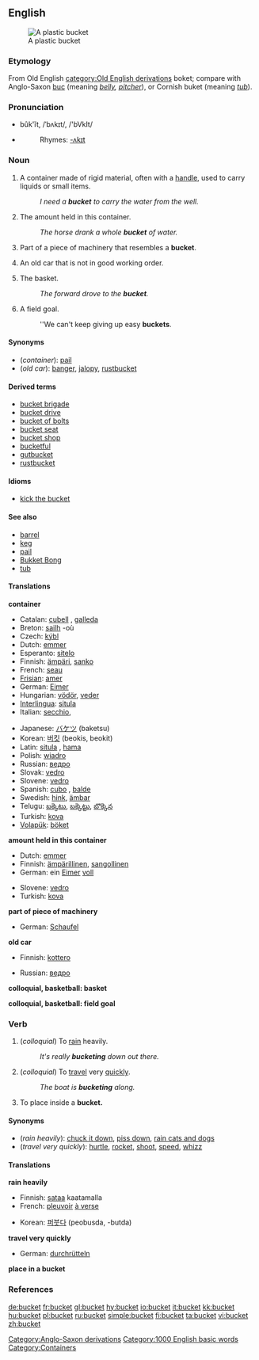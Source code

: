==English==
[[Image:Bucket.JPG|thumb|A plastic bucket]]

===Etymology===
From Old English [[category:Old English derivations]] boket; compare with Anglo-Saxon [[Category:Anglo-Saxon derivations]] [[buc]] (meaning ''[[belly]], [[pitcher]]''), or Cornish buket (meaning ''[[tub]]'').

===Pronunciation===
*bûk'ĭt, /ˈbʌkɪt/, /'bVkIt/
*{{audio|en-us-bucket.ogg|Audio (US)}}
*:Rhymes: [[Rhymes:English:-ʌkɪt|-ʌkɪt]]

===Noun===
{{en-noun}}

# A container made of rigid material, often with a [[handle]], used to carry liquids or small items.
#:''I need a '''bucket''' to carry the water from the well.''
# The amount held in this container.
#:''The horse drank a whole '''bucket''' of water.''
# Part of a piece of machinery that resembles a '''bucket'''.
# {{slang}} An old car that is not in good working order.
# {{cattag2|Basketball|Colloquial}} The basket.
#:''The forward drove to the '''bucket'''.''
# {{cattag2|Basketball|Colloquial}} A field goal.
#:''We can't keep giving up easy '''buckets'''.

====Synonyms====
*(''container''): [[pail]]
*(''old car''): [[banger]], [[jalopy]], [[rustbucket]]

====Derived terms====
*[[bucket brigade]]
*[[bucket drive]]
*[[bucket of bolts]]
*[[bucket seat]]
*[[bucket shop]]
*[[bucketful]]
*[[gutbucket]]
*[[rustbucket]]

====Idioms====
*[[kick the bucket]]

====See also====
*[[barrel]]
*[[keg]]
*[[pail]]
* [http://en.wiktionary.org/wiki/bucket_bong#Noun Bukket Bong]
*[[tub]]

====Translations====
'''container'''
{{top}}
*Catalan: [[cubell]] {{m}}, [[galleda]] {{f}}
*Breton: [[sailh]] {{f}} -où
*Czech: [[kýbl#Czech|kýbl]]
*Dutch: [[emmer]] {{m}}
*Esperanto: [[sitelo]]
*Finnish: [[ämpäri]], [[sanko]]
*French: [[seau]] {{m}}
*[[Frisian]]: [[amer]]
*German: [[Eimer]] {{m}}
*Hungarian: [[vödör]], [[veder]]
*[[Interlingua]]: [[situla#Interlingua|situla]]
*Italian: [[secchio]], {{m}}
{{mid}}
*Japanese: [[バケツ]] (baketsu)
*Korean: [[버킷]] (beokis, beokit)  
*Latin: [[situla]] {{f}}, [[hama]] {{f}}
*Polish: [[wiadro]] {{n}}
*Russian: [[ведро]] {{n}}
*Slovak: [[vedro#Slovak|vedro]]
*Slovene: [[vedro]] {{n}}
*Spanish: [[cubo#Spanish|cubo]] {{m}}, [[balde#Spanish|balde]] {{m}}
*Swedish: [[hink]], [[ämbar]]
*Telugu: [[బక్కెటు]], [[బక్కెట్టు]], [[బొక్కెన]]
*Turkish: [[kova]]
*[[Volapük]]: [[böket]]
{{bottom}}

'''amount held in this container'''
{{top}}
*Dutch: [[emmer]] {{m}}
*Finnish: [[ämpärillinen]], [[sangollinen]]
*German: ein [[Eimer]] [[voll]] {{m}}
{{mid}}
*Slovene: [[vedro]] {{n}}
*Turkish: [[kova]]
{{bottom}}

'''part of piece of machinery'''
{{top}}
*German: [[Schaufel]] {{f}}
{{mid}}
{{bottom}}

'''old car'''
{{top}}
*Finnish: [[kottero]]
{{mid}}
*Russian: [[ведро]] {{n}}
{{bottom}}

'''colloquial, basketball: basket'''
{{top}}
{{mid}}
{{bottom}}

'''colloquial, basketball: field goal'''
{{top}}
{{mid}}
{{bottom}}

===Verb===
{{en-infl-reg-consonant|bucket||}}

# {{intransitive}} (''colloquial'') To [[rain]] heavily.
#:''It's really '''bucketing''' down out there.''
# {{intransitive}} (''colloquial'') To [[travel]] very [[quick]]ly.
#:''The boat is '''bucketing''' along.''
# {{transitive}} To place inside a '''bucket.'''

====Synonyms====
*(''rain heavily''): [[chuck it down]], [[piss down]], [[rain cats and dogs]]
*(''travel very quickly''): [[hurtle]], [[rocket]], [[shoot]], [[speed]], [[whizz]]

====Translations====
'''rain heavily'''
{{top}}
*Finnish: [[sataa]] kaatamalla
*French: [[pleuvoir]] [[à verse]]
{{mid}}
*Korean: [[퍼붓다]] (peobusda, -butda)
{{bottom}}

'''travel very quickly'''
{{top}}
*German: [[durchrütteln]]
{{mid}}
{{bottom}}

'''place in a bucket'''
{{top}}
{{mid}}
{{bottom}}

===References===
{{R:Webster 1913}}

{{BE-ready}}
[[Category:1000 English basic words]]
[[Category:Containers]]

[[de:bucket]]
[[fr:bucket]]
[[gl:bucket]]
[[hy:bucket]]
[[io:bucket]]
[[it:bucket]]
[[kk:bucket]]
[[hu:bucket]]
[[pl:bucket]]
[[ru:bucket]]
[[simple:bucket]]
[[fi:bucket]]
[[ta:bucket]]
[[vi:bucket]]
[[zh:bucket]]
